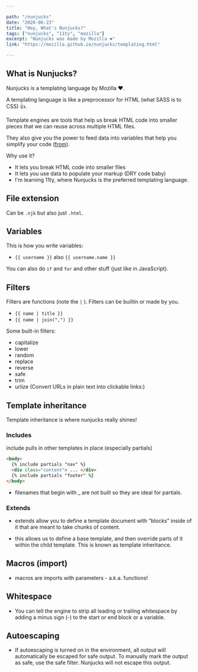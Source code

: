 ```yaml
---

path: "/nunjucks"
date: "2020-06-23"
title: "Hey, What's Nunjucks?"
tags: ["nunjucks", "11ty", "mozilla"]
excerpt: "Nunjucks was made by Mozilla ❤️"
link: "https://mozilla.github.io/nunjucks/templating.html"

---
```


## What is Nunjucks?

Nunjucks is a templating language by Mozilla ❤️.

A templating language is like a preprocessor for HTML (what SASS is to CSS) 👍.

Template engines are tools that help us break HTML code into smaller pieces that we can reuse across multiple HTML files.

They also give you the power to feed data into variables that help you simplify your code ([from](https://zellwk.com/blog/nunjucks-with-gulp/)).

Why use it?

- It lets you break HTML code into smaller files
- It lets you use data to populate your markup (DRY code baby)
- I'm learning 11ty, where Nunjucks is the preferred templating language.

## File extension

Can be `.njk` but also just `.html`.

## Variables

This is how you write variables:

- `{{ username }}` also `{{ username.name }}`

You can also do `if` and `for` and other stuff (just like in JavaScript).

## Filters

Filters are functions (note the `|` ). Filters can be builtin or made by you.

- `{{ name | title }}`
- `{{ name | join(",") }}`

Some built-in filters:

- capitalize
- lower
- random
- replace
- reverse
- safe
- trim
- urlize (Convert URLs in plain text into clickable links:)

## Template inheritance

Template inheritance is where nunjucks really shines!

### Includes

include pulls in other templates in place (especially partials)

```HTML
<body>
  {% include partials "nav" %}
  <div class="content"> ... </div>
  {% include partials "footer" %}
</body>
```

- filenames that begin with \_ are not built so they are ideal for partials.

### Extends

- extends allow you to define a template document with “blocks” inside of it that are meant to take chunks of content.

- this allows us to define a base template, and then override parts of it within the child template. This is known as template inheritance.

## Macros (import)

- macros are imports with parameters - a.k.a. functions!

## Whitespace

- You can tell the engine to strip all leading or trailing whitespace by adding a minus sign (-) to the start or end block or a variable.

## Autoescaping

- If autoescaping is turned on in the environment, all output will automatically be escaped for safe output. To manually mark the output as safe, use the safe filter. Nunjucks will not escape this output.
